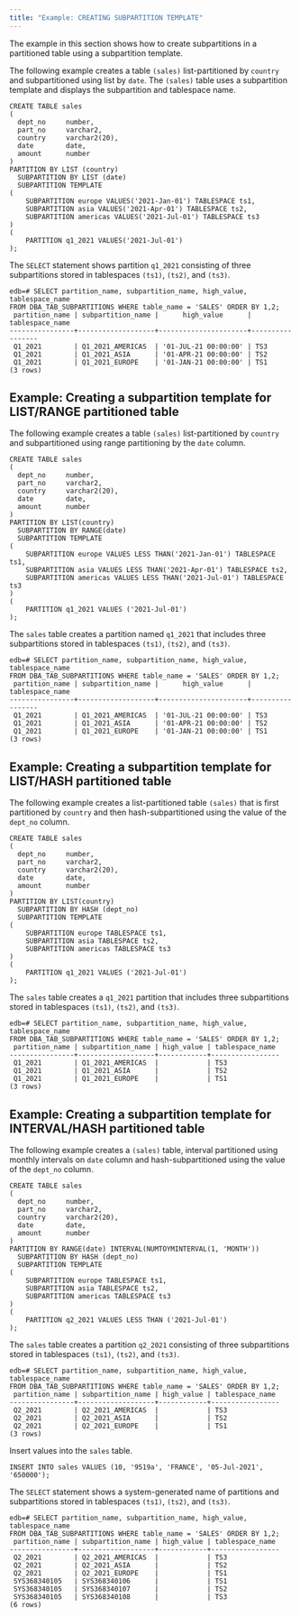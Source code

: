 ```yaml
---
title: "Example: CREATING SUBPARTITION TEMPLATE"
---
```


<div id="example_subpartition_template" class="registered_link"></div>

The example in this section shows how to create subpartitions in a partitioned table using a subpartition template.

The following example creates a table `(sales)` list-partitioned by `country` and subpartitioned using list by `date`. The `(sales)` table uses a subpartition template and displays the subpartition and tablespace name. 

```text
CREATE TABLE sales
(
  dept_no     number,
  part_no     varchar2,
  country     varchar2(20),
  date        date,
  amount      number
)
PARTITION BY LIST (country) 
  SUBPARTITION BY LIST (date)
  SUBPARTITION TEMPLATE
(
    SUBPARTITION europe VALUES('2021-Jan-01') TABLESPACE ts1,
    SUBPARTITION asia VALUES('2021-Apr-01') TABLESPACE ts2,
    SUBPARTITION americas VALUES('2021-Jul-01') TABLESPACE ts3
)
( 
    PARTITION q1_2021 VALUES('2021-Jul-01')
); 
```   

The `SELECT` statement shows partition `q1_2021` consisting of three subpartitions stored in tablespaces `(ts1)`, `(ts2)`, and `(ts3)`.

```text
edb=# SELECT partition_name, subpartition_name, high_value, tablespace_name 
FROM DBA_TAB_SUBPARTITIONS WHERE table_name = 'SALES' ORDER BY 1,2;
 partition_name | subpartition_name |      high_value      | tablespace_name 
----------------+-------------------+----------------------+-----------------
 Q1_2021        | Q1_2021_AMERICAS  | '01-JUL-21 00:00:00' | TS3
 Q1_2021        | Q1_2021_ASIA      | '01-APR-21 00:00:00' | TS2
 Q1_2021        | Q1_2021_EUROPE    | '01-JAN-21 00:00:00' | TS1
(3 rows)
```

## Example: Creating a subpartition template for LIST/RANGE partitioned table

The following example creates a table `(sales)` list-partitioned by `country` and subpartitioned using range partitioning by the `date` column. 

```text
CREATE TABLE sales
(
  dept_no     number,
  part_no     varchar2,
  country     varchar2(20),
  date        date,
  amount      number
)
PARTITION BY LIST(country)
  SUBPARTITION BY RANGE(date)
  SUBPARTITION TEMPLATE
(
    SUBPARTITION europe VALUES LESS THAN('2021-Jan-01') TABLESPACE ts1,
    SUBPARTITION asia VALUES LESS THAN('2021-Apr-01') TABLESPACE ts2,
    SUBPARTITION americas VALUES LESS THAN('2021-Jul-01') TABLESPACE ts3
)
( 
    PARTITION q1_2021 VALUES ('2021-Jul-01')
); 
```     

The `sales` table creates a partition named `q1_2021` that includes three subpartitions stored in tablespaces `(ts1)`, `(ts2)`, and `(ts3)`.

```text
edb=# SELECT partition_name, subpartition_name, high_value, tablespace_name 
FROM DBA_TAB_SUBPARTITIONS WHERE table_name = 'SALES' ORDER BY 1,2;
 partition_name | subpartition_name |      high_value      | tablespace_name 
----------------+-------------------+----------------------+-----------------
 Q1_2021        | Q1_2021_AMERICAS  | '01-JUL-21 00:00:00' | TS3
 Q1_2021        | Q1_2021_ASIA      | '01-APR-21 00:00:00' | TS2
 Q1_2021        | Q1_2021_EUROPE    | '01-JAN-21 00:00:00' | TS1
(3 rows)
```

## Example: Creating a subpartition template for LIST/HASH partitioned table

The following example creates a list-partitioned table `(sales)` that is first partitioned by `country` and then hash-subpartitioned using the value of the `dept_no` column.

```text
CREATE TABLE sales
(
  dept_no     number,
  part_no     varchar2,
  country     varchar2(20),
  date        date,
  amount      number
)
PARTITION BY LIST(country)
  SUBPARTITION BY HASH (dept_no)
  SUBPARTITION TEMPLATE
(
    SUBPARTITION europe TABLESPACE ts1,
    SUBPARTITION asia TABLESPACE ts2,
    SUBPARTITION americas TABLESPACE ts3
)
( 
    PARTITION q1_2021 VALUES ('2021-Jul-01')
); 
```  

The `sales` table creates a `q1_2021` partition that includes three subpartitions stored in tablespaces `(ts1)`, `(ts2)`, and `(ts3)`. 

```text
edb=# SELECT partition_name, subpartition_name, high_value, tablespace_name 
FROM DBA_TAB_SUBPARTITIONS WHERE table_name = 'SALES' ORDER BY 1,2;
 partition_name | subpartition_name | high_value | tablespace_name 
----------------+-------------------+------------+-----------------
 Q1_2021        | Q1_2021_AMERICAS  |            | TS3
 Q1_2021        | Q1_2021_ASIA      |            | TS2
 Q1_2021        | Q1_2021_EUROPE    |            | TS1
(3 rows)
```

## Example: Creating a subpartition template for INTERVAL/HASH partitioned table

The following example creates a `(sales)` table, interval partitioned using monthly intervals on `date` column and hash-subpartitioned using the value of the `dept_no` column.

```text
CREATE TABLE sales
(
  dept_no     number,
  part_no     varchar2,
  country     varchar2(20),
  date        date,
  amount      number
)
PARTITION BY RANGE(date) INTERVAL(NUMTOYMINTERVAL(1, 'MONTH'))
  SUBPARTITION BY HASH (dept_no)
  SUBPARTITION TEMPLATE
(
    SUBPARTITION europe TABLESPACE ts1,
    SUBPARTITION asia TABLESPACE ts2,
    SUBPARTITION americas TABLESPACE ts3
)
( 
    PARTITION q2_2021 VALUES LESS THAN ('2021-Jul-01')
); 
```  

The `sales` table creates a partition `q2_2021` consisting of three subpartitions stored in tablespaces `(ts1)`, `(ts2)`, and `(ts3)`. 

```text
edb=# SELECT partition_name, subpartition_name, high_value, tablespace_name 
FROM DBA_TAB_SUBPARTITIONS WHERE table_name = 'SALES' ORDER BY 1,2;
 partition_name | subpartition_name | high_value | tablespace_name 
----------------+-------------------+------------+-----------------
 Q2_2021        | Q2_2021_AMERICAS  |            | TS3
 Q2_2021        | Q2_2021_ASIA      |            | TS2
 Q2_2021        | Q2_2021_EUROPE    |            | TS1
(3 rows)
```

Insert values into the `sales` table.

```text
INSERT INTO sales VALUES (10, '9519a', 'FRANCE', '05-Jul-2021', '650000');
```

The `SELECT` statement shows a system-generated name of partitions and subpartitions stored in tablespaces `(ts1)`, `(ts2)`, and `(ts3)`. 

```text
edb=# SELECT partition_name, subpartition_name, high_value, tablespace_name 
FROM DBA_TAB_SUBPARTITIONS WHERE table_name = 'SALES' ORDER BY 1,2;
 partition_name | subpartition_name | high_value | tablespace_name 
----------------+-------------------+------------+-----------------
 Q2_2021        | Q2_2021_AMERICAS  |            | TS3
 Q2_2021        | Q2_2021_ASIA      |            | TS2
 Q2_2021        | Q2_2021_EUROPE    |            | TS1
 SYS368340105   | SYS368340106      |            | TS1
 SYS368340105   | SYS368340107      |            | TS2
 SYS368340105   | SYS368340108      |            | TS3
(6 rows)
```




